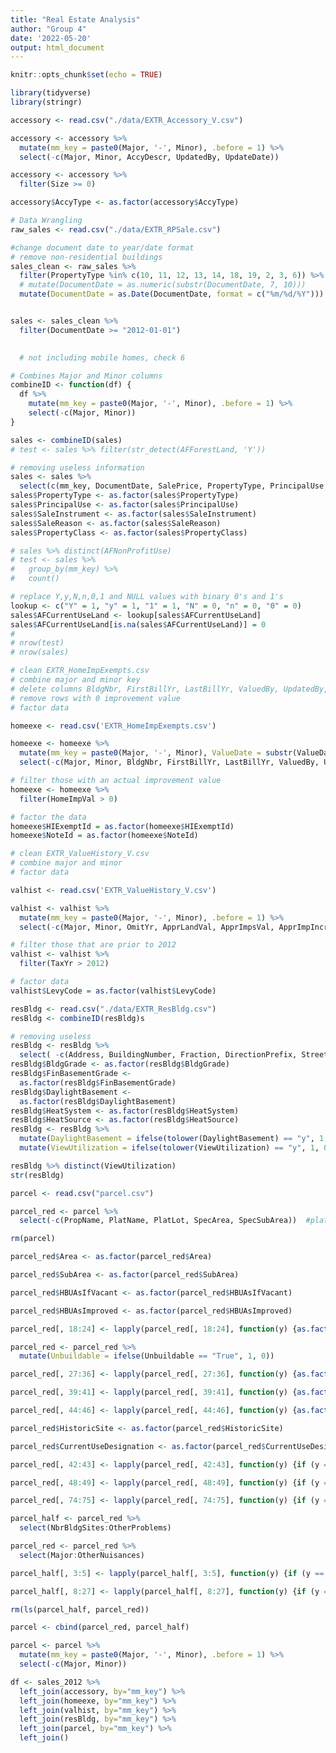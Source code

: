 ```yaml
---
title: "Real Estate Analysis"
author: "Group 4"
date: '2022-05-20'
output: html_document
---
```


```r
knitr::opts_chunk$set(echo = TRUE)
```

```r
library(tidyverse)
library(stringr)
```

```r
accessory <- read.csv("./data/EXTR_Accessory_V.csv")

accessory <- accessory %>% 
  mutate(mm_key = paste0(Major, '-', Minor), .before = 1) %>% 
  select(-c(Major, Minor, AccyDescr, UpdatedBy, UpdateDate))

accessory <- accessory %>% 
  filter(Size >= 0)

accessory$AccyType <- as.factor(accessory$AccyType)
```

```r
# Data Wrangling 
raw_sales <- read.csv("./data/EXTR_RPSale.csv")

#change document date to year/date format 
# remove non-residential buildings
sales_clean <- raw_sales %>% 
  filter(PropertyType %in% c(10, 11, 12, 13, 14, 18, 19, 2, 3, 6)) %>% 
  # mutate(DocumentDate = as.numeric(substr(DocumentDate, 7, 10))) 
  mutate(DocumentDate = as.Date(DocumentDate, format = c("%m/%d/%Y")))


sales <- sales_clean %>% 
  filter(DocumentDate >= "2012-01-01")
  

  # not including mobile homes, check 6 

# Combines Major and Minor columns
combineID <- function(df) {
  df %>% 
    mutate(mm_key = paste0(Major, '-', Minor), .before = 1) %>% 
    select(-c(Major, Minor))
}

sales <- combineID(sales)
# test <- sales %>% filter(str_detect(AFForestLand, 'Y'))

# removing useless information
sales <- sales %>%
  select(c(mm_key, DocumentDate, SalePrice, PropertyType, PrincipalUse, SaleInstrument, AFForestLand, AFCurrentUseLand, AFNonProfitUse, AFHistoricProperty, SaleReason, PropertyClass))
sales$PropertyType <- as.factor(sales$PropertyType)
sales$PrincipalUse <- as.factor(sales$PrincipalUse)
sales$SaleInstrument <- as.factor(sales$SaleInstrument)
sales$SaleReason <- as.factor(sales$SaleReason)
sales$PropertyClass <- as.factor(sales$PropertyClass)

# sales %>% distinct(AFNonProfitUse)
# test <- sales %>% 
#   group_by(mm_key) %>%
#   count()

# replace Y,y,N,n,0,1 and NULL values with binary 0's and 1's
lookup <- c("Y" = 1, "y" = 1, "1" = 1, "N" = 0, "n" = 0, "0" = 0)
sales$AFCurrentUseLand <- lookup[sales$AFCurrentUseLand]
sales$AFCurrentUseLand[is.na(sales$AFCurrentUseLand)] = 0
# 
# nrow(test)
# nrow(sales)

```

```r
# clean EXTR_HomeImpExempts.csv
# combine major and minor key
# delete columns BldgNbr, FirstBillYr, LastBillYr, ValuedBy, UpdatedBy, UpdateDate
# remove rows with 0 improvement value
# factor data

homeexe <- read.csv('EXTR_HomeImpExempts.csv')

homeexe <- homeexe %>%
  mutate(mm_key = paste0(Major, '-', Minor), ValueDate = substr(ValueDate, 1, 4), .before = 1) %>%
  select(-c(Major, Minor, BldgNbr, FirstBillYr, LastBillYr, ValuedBy, UpdatedBy, UpdateDate))

# filter those with an actual improvement value
homeexe <- homeexe %>%
  filter(HomeImpVal > 0)

# factor the data
homeexe$HIExemptId = as.factor(homeexe$HIExemptId)
homeexe$NoteId = as.factor(homeexe$NoteId)
```

```r
# clean EXTR_ValueHistory_V.csv
# combine major and minor
# factor data

valhist <- read.csv('EXTR_ValueHistory_V.csv')

valhist <- valhist %>%
  mutate(mm_key = paste0(Major, '-', Minor), .before = 1) %>%
  select(-c(Major, Minor, OmitYr, ApprLandVal, ApprImpsVal, ApprImpIncr, TaxValReason, TaxStatus, ChangeDate, ChangeDocId, Reason, SplitCode))

# filter those that are prior to 2012
valhist <- valhist %>%
  filter(TaxYr > 2012)

# factor data
valhist$LevyCode = as.factor(valhist$LevyCode)
```

```r
resBldg <- read.csv("./data/EXTR_ResBldg.csv")
resBldg <- combineID(resBldg)s

# removing useless
resBldg <- resBldg %>%
  select( -c(Address, BuildingNumber, Fraction, DirectionPrefix, StreetName, StreetType, DirectionSuffix, ))
resBldg$BldgGrade <- as.factor(resBldg$BldgGrade)
resBldg$FinBasementGrade <-
  as.factor(resBldg$FinBasementGrade)
resBldg$DaylightBasement <-
  as.factor(resBldg$DaylightBasement) 
resBldg$HeatSystem <- as.factor(resBldg$HeatSystem)
resBldg$HeatSource <- as.factor(resBldg$HeatSource)
resBldg <- resBldg %>% 
  mutate(DaylightBasement = ifelse(tolower(DaylightBasement) == "y", 1, 0)) %>%
  mutate(ViewUtilization = ifelse(tolower(ViewUtilization) == "y", 1, 0))

resBldg %>% distinct(ViewUtilization)
str(resBldg)
```



```r
parcel <- read.csv("parcel.csv")

parcel_red <- parcel %>% 
  select(-c(PropName, PlatName, PlatLot, SpecArea, SpecSubArea))  #plat lot ?? check 

rm(parcel)

parcel_red$Area <- as.factor(parcel_red$Area)

parcel_red$SubArea <- as.factor(parcel_red$SubArea)

parcel_red$HBUAsIfVacant <- as.factor(parcel_red$HBUAsIfVacant)

parcel_red$HBUAsImproved <- as.factor(parcel_red$HBUAsImproved)

parcel_red[, 18:24] <- lapply(parcel_red[, 18:24], function(y) {as.factor(y)})

parcel_red <- parcel_red %>% 
  mutate(Unbuildable = ifelse(Unbuildable == "True", 1, 0))

parcel_red[, 27:36] <- lapply(parcel_red[, 27:36], function(y) {as.factor(y)}) 

parcel_red[, 39:41] <- lapply(parcel_red[, 39:41], function(y) {as.factor(y)})

parcel_red[, 44:46] <- lapply(parcel_red[, 44:46], function(y) {as.factor(y)})

parcel_red$HistoricSite <- as.factor(parcel_red$HistoricSite)

parcel_red$CurrentUseDesignation <- as.factor(parcel_red$CurrentUseDesignation)

parcel_red[, 42:43] <- lapply(parcel_red[, 42:43], function(y) {if (y == "Y") { y = as.factor(1)} else {y = as.factor(0)}})

parcel_red[, 48:49] <- lapply(parcel_red[, 48:49], function(y) {if (y == "Y") { y = as.factor(1)} else {y = as.factor(0)}})

parcel_red[, 74:75] <- lapply(parcel_red[, 74:75], function(y) {if (y == "Y") { y = as.factor(1)} else {y = as.factor(0)}})

parcel_half <- parcel_red %>% 
  select(NbrBldgSites:OtherProblems)

parcel_red <- parcel_red %>% 
  select(Major:OtherNuisances)

parcel_half[, 3:5] <- lapply(parcel_half[, 3:5], function(y) {if (y == "Y") { y = as.factor(1)} else {y = as.factor(0)}})

parcel_half[, 8:27] <- lapply(parcel_half[, 8:27], function(y) {if (y == "Y") { y = as.factor(1)} else {y = as.factor(0)}})

rm(ls(parcel_half, parcel_red))

parcel <- cbind(parcel_red, parcel_half)

parcel <- parcel %>% 
  mutate(mm_key = paste0(Major, '-', Minor), .before = 1) %>% 
  select(-c(Major, Minor))
```


```r
df <- sales_2012 %>%
  left_join(accessory, by="mm_key") %>%
  left_join(homeexe, by="mm_key") %>%
  left_join(valhist, by="mm_key") %>%
  left_join(resBldg, by="mm_key") %>%
  left_join(parcel, by="mm_key") %>%
  left_join()
  
```



